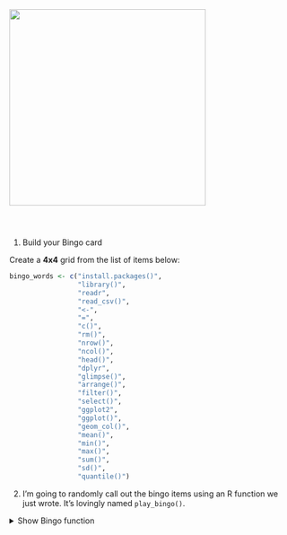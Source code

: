 

![](../images/star-wars-bingo-image.jpg){width="350" align="center" style="margin: auto; margin-top: 10px; margin-bottom: 12px;"}

<br>

1. Build your Bingo card

Create a **4x4** grid from the list of items below:

```r
bingo_words <- c("install.packages()",
                 "library()",
                 "readr",
                 "read_csv()",
                 "<-",
                 "=",
                 "c()",
                 "rm()",
                 "nrow()", 
                 "ncol()",
                 "head()",
                 "dplyr",
                 "glimpse()",
                 "arrange()", 
                 "filter()",
                 "select()",
                 "ggplot2",
                 "ggplot()",
                 "geom_col()",
                 "mean()", 
                 "min()",
                 "max()",
                 "sum()",
                 "sd()",
                 "quantile()")
```


2. I'm going to randomly call out the bingo items using an R function we just wrote. It's lovingly named `play_bingo()`.


<details>
<summary>Show Bingo function</summary>

<br>

```r
# Get pretty colors
install.packages("viridis")
library(viridis)
library(ggplot2)

# List of all the words
bingo_words <- c("install.packages()",
                 "library()",
                 "readr",
                 "read_csv()",
                 "<-",
                 "=",
                 "c()",
                 "rm()",
                 "nrow()", 
                 "ncol()",
                 "head()",
                 "dplyr",
                 "glimpse()",
                 "arrange()", 
                 "filter()",
                 "select()",
                 "ggplot2",
                 "ggplot()",
                 "geom_col()",
                 "mean()", 
                 "min()",
                 "max()",
                 "sum()",
                 "sd()",
                 "quantile()")

# Shuffle the words 
bingo_words <- sample(bingo_words)

# Set the draw number in case we need to backtrack
n <- 1

# Loop thru each word
play_bingo <- function(words = bingo_words, n = 1) {
  
for (n in 1:length(words)) {

  cat(paste0("\n\t\t", words[n], "\n\n"))
  
  # Plot the word
  call_plot <- ggplot(data.frame(x = 1, y = 1), aes(x = 1, y = 1)) + 
        geom_point(color = sample(viridis_pal()(30), 1), size = 177) + 
        geom_label(label = words[n], size = 12) +
        labs(x = NULL, y = NULL) +
        theme_void()
  
  print(call_plot)
  
  if(n < length(words)) { 
    readline(prompt="> Press [Enter]") 
  } else {
      cat("Goodbye!")
    }
}
}

play_bingo()

```

</details>

<br>
